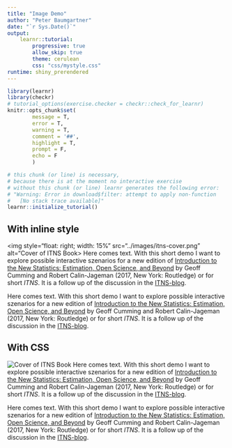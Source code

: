 ```yaml
---
title: "Image Demo"
author: "Peter Baumgartner"
date: "`r Sys.Date()`"
output: 
    learnr::tutorial:
        progressive: true
        allow_skip: true
        theme: cerulean
        css: "css/mystyle.css"
runtime: shiny_prerendered
---
```



```r
library(learnr)
library(checkr)
# tutorial_options(exercise.checker = checkr::check_for_learnr)
knitr::opts_chunk$set(
        message = T,
        error = T,
        warning = T,
        comment = '##',
        highlight = T,
        prompt = F,
        echo = F
        )

```

```r
# this chunk (or line) is necessary,
# because there is at the moment no interactive exercise
# without this chunk (or line) learnr generates the following error:
# "Warning: Error in download$filter: attempt to apply non-function
#   [No stack trace available]"
learnr::initialize_tutorial()
```


## With inline style

<img style="float: right; width: 15%"
    src="../images/itns-cover.png" alt="Cover of ITNS Book>
Here comes text. With this short demo I want to explore possible interactive szenarios for a new edition of [Introduction to the New Statistics: Estimation, Open Science, and Beyond](https://www.routledgetextbooks.com/textbooks/9781138825529/default.php) by Geoff Cumming and Robert Calin-Jageman (2017, New York: Routledge) or for short _ITNS_. It is a follow up of the discussion in the  [ITNS-blog](https://thenewstatistics.com/itns/2018/10/09/itns-the-second-edition/#comment-99).

Here comes text. With this short demo I want to explore possible interactive szenarios for a new edition of [Introduction to the New Statistics: Estimation, Open Science, and Beyond](https://www.routledgetextbooks.com/textbooks/9781138825529/default.php) by Geoff Cumming and Robert Calin-Jageman (2017, New York: Routledge) or for short _ITNS_. It is a follow up of the discussion in the  [ITNS-blog](https://thenewstatistics.com/itns/2018/10/09/itns-the-second-edition/#comment-99).

## With CSS

<img class="right" 
    src="../images/itns-cover.png" alt="Cover of ITNS Book">
Here comes text. With this short demo I want to explore possible interactive szenarios for a new edition of [Introduction to the New Statistics: Estimation, Open Science, and Beyond](https://www.routledgetextbooks.com/textbooks/9781138825529/default.php) by Geoff Cumming and Robert Calin-Jageman (2017, New York: Routledge) or for short _ITNS_. It is a follow up of the discussion in the  [ITNS-blog](https://thenewstatistics.com/itns/2018/10/09/itns-the-second-edition/#comment-99).

Here comes text. With this short demo I want to explore possible interactive szenarios for a new edition of [Introduction to the New Statistics: Estimation, Open Science, and Beyond](https://www.routledgetextbooks.com/textbooks/9781138825529/default.php) by Geoff Cumming and Robert Calin-Jageman (2017, New York: Routledge) or for short _ITNS_. It is a follow up of the discussion in the  [ITNS-blog](https://thenewstatistics.com/itns/2018/10/09/itns-the-second-edition/#comment-99).



